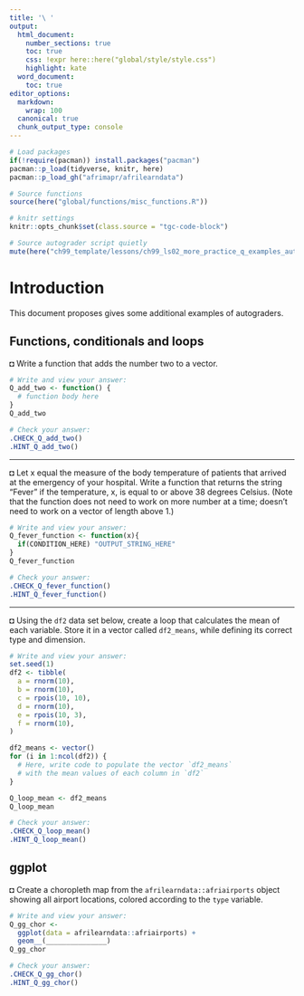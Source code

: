 ```yaml
---
title: '\ '
output:
  html_document:
    number_sections: true
    toc: true
    css: !expr here::here("global/style/style.css")
    highlight: kate
  word_document:
    toc: true
editor_options:
  markdown:
    wrap: 100
  canonical: true
  chunk_output_type: console
---
```


```r
# Load packages 
if(!require(pacman)) install.packages("pacman")
pacman::p_load(tidyverse, knitr, here)
pacman::p_load_gh("afrimapr/afrilearndata")

# Source functions 
source(here("global/functions/misc_functions.R"))

# knitr settings
knitr::opts_chunk$set(class.source = "tgc-code-block")

# Source autograder script quietly 
mute(here("ch99_template/lessons/ch99_ls02_more_practice_q_examples_autograder.R"))
```

# Introduction

This document proposes gives some additional examples of autograders.

## Functions, conditionals and loops

::: practice
◘ Write a function that adds the number two to a vector.

```r
# Write and view your answer:
Q_add_two <- function() {
  # function body here
}
Q_add_two
```

```r
# Check your answer:
.CHECK_Q_add_two()
.HINT_Q_add_two()
```

------------------------------------------------------------------------

◘ Let x equal the measure of the body temperature of patients that arrived at the emergency of your hospital. Write a function that returns the string "Fever" if the temperature, x, is equal to or above 38 degrees Celsius. (Note that the function does not need to work on more number at a time; doesn't need to work on a vector of length above 1.)

```r
# Write and view your answer:
Q_fever_function <- function(x){
  if(CONDITION_HERE) "OUTPUT_STRING_HERE"
}
Q_fever_function
```

```r
# Check your answer:
.CHECK_Q_fever_function()
.HINT_Q_fever_function()
```

------------------------------------------------------------------------

◘ Using the `df2` data set below, create a loop that calculates the mean of each variable. Store it in a vector called `df2_means`, while defining its correct type and dimension.

```r
# Write and view your answer:
set.seed(1)
df2 <- tibble(
  a = rnorm(10),
  b = rnorm(10),
  c = rpois(10, 10),
  d = rnorm(10),
  e = rpois(10, 3),
  f = rnorm(10),
)

df2_means <- vector()
for (i in 1:ncol(df2)) {
  # Here, write code to populate the vector `df2_means` 
  # with the mean values of each column in `df2`
}

Q_loop_mean <- df2_means
Q_loop_mean
```

```r
# Check your answer:
.CHECK_Q_loop_mean()
.HINT_Q_loop_mean()
```
:::

## ggplot

::: practice
◘ Create a choropleth map from the `afrilearndata::afriairports` object showing all airport locations, colored according to the `type` variable.

```r
# Write and view your answer:
Q_gg_chor <- 
  ggplot(data = afrilearndata::afriairports) +
  geom__(_______________)
Q_gg_chor
```

```r
# Check your answer:
.CHECK_Q_gg_chor()
.HINT_Q_gg_chor()
```
:::
